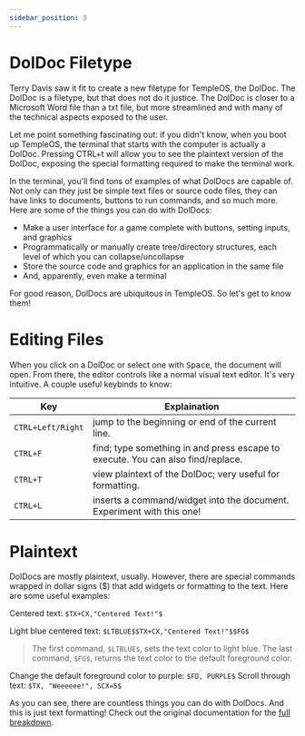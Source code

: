 ```yaml
---
sidebar_position: 3
---
```

# DolDoc Filetype

Terry Davis saw it fit to create a new filetype for TempleOS, the DolDoc. The DolDoc is a filetype, but that does not do it justice. The DolDoc is closer to a Microsoft Word file than a txt file, but more streamlined and with many of the technical aspects exposed to the user.

Let me point something fascinating out: if you didn't know, when you boot up TempleOS, the terminal that starts with the computer is actually a DolDoc. Pressing CTRL+t will allow you to see the plaintext version of the DolDoc, exposing the special formatting required to make the terminal work.

In the terminal, you'll find tons of examples of what DolDocs are capable of. Not only can they just be simple text files or source code files, they can have links to documents, buttons to run commands, and so much more. Here are some of the things you can do with DolDocs:

- Make a user interface for a game complete with buttons, setting inputs, and graphics
- Programmatically or manually create tree/directory structures, each level of which you can collapse/uncollapse
- Store the source code and graphics for an application in the same file
- And, apparently, even make a terminal

For good reason, DolDocs are ubiquitous in TempleOS. So let's get to know them!

# Editing Files

When you click on a DolDoc or select one with <kbd>Space</kbd>, the document will open. From there, the editor controls like a normal visual text editor. It's very intuitive. A couple useful keybinds to know:


| Key               | Explaination                                                                    |
| ------------------- | --------------------------------------------------------------------------------- |
| `CTRL+Left/Right` | jump to the beginning or end of the current line.                               |
| `CTRL+F`          | find; type something in and press escape to execute. You can also find/replace. |
| `CTRL+T`          | view plaintext of the DolDoc; very useful for formatting.                       |
| `CTRL+L`          | inserts a command/widget into the document. Experiment with this one!           |

# Plaintext

DolDocs are mostly plaintext, usually. However, there are special commands wrapped in dollar signs ($) that add widgets or formatting to the text. Here are some useful examples:

Centered text: `$TX+CX,"Centered Text!"$`

Light blue centered text: `$LTBLUE$$TX+CX,"Centered Text!"$$FG$`

> The first command, `$LTBLUE$`, sets the text color to light blue. The last command, `$FG$`, returns the text color to the default foreground color.

Change the default foreground color to purple: `$FD, PURPLE$`
Scroll through text: `$TX, "Weeeeee!", SCX=5$`

As you can see, there are countless things you can do with DolDocs. And this is just text formatting! Check out the original documentation for the [full breakdown](https://templeos.holyc.xyz/Wb/Doc/DolDocOverview.html).
